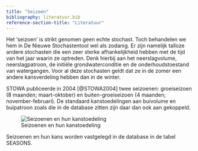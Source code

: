 ```yaml
---
title: "Seizoen"
bibliography: literatuur.bib
reference-section-title: "Literatuur"
---
```


Het 'seizoen' is strikt genomen geen echte stochast. Toch behandelen we hem in De Nieuwe Stochastentool wel als zodanig. Er zijn namelijk talloze andere stochasten die een zeer sterke afhankelijkheid hebben met de tijd van het jaar waarin ze optreden. Denk hierbij aan het neerslagvolume, neerslagpatroon, de initiële grondwaterconditie en de onderhoudstoestand van watergangen. Voor al deze stochasten geldt dat ze in de zomer een andere kansverdeling hebben dan in de winter.

STOWA publiceerde in 2004 [@STOWA2004] twee seizoenen: groeiseizoen (8 maanden; maart-oktober) en buiten-groeiseizoen (4 maanden; november-februari). De standaard kanstoedelingen aan buivolume en buipatroon zoals die in de database zitten zijn daar dan ook aan gekoppeld.

![Seizoenen en hun kanstoedeling](img/frm_stochast_seizoen.png "Seizoenen")

Seizoenen en hun kans worden vastgelegd in de database in de tabel SEASONS.